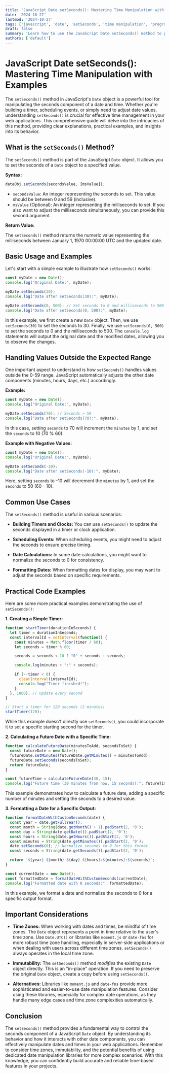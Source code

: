 ```yaml
---
title: 'JavaScript Date setSeconds(): Mastering Time Manipulation with Examples'
date: '2024-10-27'
lastmod: '2024-10-27'
tags: ['javascript', 'date', 'setSeconds', 'time manipulation', 'programming', 'web development']
draft: false
summary: 'Learn how to use the JavaScript Date setSeconds() method to precisely control the seconds component of a Date object. Explore practical examples and common use cases for effective time manipulation in your web applications.'
authors: ['default']
---
```


# JavaScript Date setSeconds(): Mastering Time Manipulation with Examples

The `setSeconds()` method in JavaScript's `Date` object is a powerful tool for manipulating the seconds component of a date and time. Whether you're building a timer, scheduling events, or simply need to adjust date values, understanding `setSeconds()` is crucial for effective time management in your web applications. This comprehensive guide will delve into the intricacies of this method, providing clear explanations, practical examples, and insights into its behavior.

## What is the `setSeconds()` Method?

The `setSeconds()` method is part of the JavaScript `Date` object. It allows you to set the seconds of a `Date` object to a specified value.

**Syntax:**

```javascript
dateObj.setSeconds(secondsValue, [msValue]);
```

*   `secondsValue`: An integer representing the seconds to set.  This value should be between 0 and 59 (inclusive).
*   `msValue` (Optional): An integer representing the milliseconds to set.  If you also want to adjust the milliseconds simultaneously, you can provide this second argument.

**Return Value:**

The `setSeconds()` method returns the numeric value representing the milliseconds between January 1, 1970 00:00:00 UTC and the updated date.

## Basic Usage and Examples

Let's start with a simple example to illustrate how `setSeconds()` works:

```javascript
const myDate = new Date();
console.log("Original Date:", myDate);

myDate.setSeconds(30);
console.log("Date after setSeconds(30):", myDate);

myDate.setSeconds(0, 500); // Set seconds to 0 and milliseconds to 500
console.log("Date after setSeconds(0, 500):", myDate);
```

In this example, we first create a new `Date` object. Then, we use `setSeconds(30)` to set the seconds to 30.  Finally, we use `setSeconds(0, 500)` to set the seconds to 0 and the milliseconds to 500.  The `console.log` statements will output the original date and the modified dates, allowing you to observe the changes.

## Handling Values Outside the Expected Range

One important aspect to understand is how `setSeconds()` handles values outside the 0-59 range. JavaScript automatically adjusts the other date components (minutes, hours, days, etc.) accordingly.

**Example:**

```javascript
const myDate = new Date();
console.log("Original Date:", myDate);

myDate.setSeconds(70); // Seconds > 59
console.log("Date after setSeconds(70):", myDate);
```

In this case, setting `seconds` to 70 will increment the `minutes` by 1, and set the `seconds` to 10 (70 % 60).

**Example with Negative Values:**

```javascript
const myDate = new Date();
console.log("Original Date:", myDate);

myDate.setSeconds(-10);
console.log("Date after setSeconds(-10):", myDate);
```

Here, setting `seconds` to -10 will decrement the `minutes` by 1, and set the `seconds` to 50 (60 - 10).

## Common Use Cases

The `setSeconds()` method is useful in various scenarios:

*   **Building Timers and Clocks:**  You can use `setSeconds()` to update the seconds displayed in a timer or clock application.

*   **Scheduling Events:**  When scheduling events, you might need to adjust the seconds to ensure precise timing.

*   **Date Calculations:**  In some date calculations, you might want to normalize the seconds to 0 for consistency.

*   **Formatting Dates:**  When formatting dates for display, you may want to adjust the seconds based on specific requirements.

## Practical Code Examples

Here are some more practical examples demonstrating the use of `setSeconds()`:

**1. Creating a Simple Timer:**

```javascript
function startTimer(durationInSeconds) {
  let timer = durationInSeconds;
  const intervalId = setInterval(function() {
    const minutes = Math.floor(timer / 60);
    let seconds = timer % 60;

    seconds = seconds < 10 ? "0" + seconds : seconds;

    console.log(minutes + ":" + seconds);

    if (--timer < 0) {
      clearInterval(intervalId);
      console.log("Timer finished!");
    }
  }, 1000); // Update every second
}

// Start a timer for 120 seconds (2 minutes)
startTimer(120);
```

While this example doesn't directly use `setSeconds()`, you could incorporate it to set a specific starting second for the timer.

**2.  Calculating a Future Date with a Specific Time:**

```javascript
function calculateFutureDate(minutesToAdd, secondsToSet) {
  const futureDate = new Date();
  futureDate.setMinutes(futureDate.getMinutes() + minutesToAdd);
  futureDate.setSeconds(secondsToSet);
  return futureDate;
}

const futureTime = calculateFutureDate(30, 15);
console.log("Future time (30 minutes from now, 15 seconds):", futureTime);
```

This example demonstrates how to calculate a future date, adding a specific number of minutes and setting the seconds to a desired value.

**3. Formatting a Date for a Specific Output:**

```javascript
function formatDateWithCustomSeconds(date) {
  const year = date.getFullYear();
  const month = String(date.getMonth() + 1).padStart(2, '0');
  const day = String(date.getDate()).padStart(2, '0');
  const hours = String(date.getHours()).padStart(2, '0');
  const minutes = String(date.getMinutes()).padStart(2, '0');
  date.setSeconds(0); // Normalize seconds to 0 for this format
  const seconds = String(date.getSeconds()).padStart(2, '0');

  return `${year}-${month}-${day} ${hours}:${minutes}:${seconds}`;
}

const currentDate = new Date();
const formattedDate = formatDateWithCustomSeconds(currentDate);
console.log("Formatted date with 0 seconds:", formattedDate);
```

In this example, we format a date and normalize the seconds to 0 for a specific output format.

## Important Considerations

*   **Time Zones:** When working with dates and times, be mindful of time zones. The `Date` object represents a point in time relative to the user's time zone. Use `Date.UTC()` or libraries like `moment.js` or `date-fns` for more robust time zone handling, especially in server-side applications or when dealing with users across different time zones. `setSeconds()` always operates in the local time zone.

*   **Immutability:** The `setSeconds()` method *modifies* the existing `Date` object directly. This is an "in-place" operation.  If you need to preserve the original `Date` object, create a copy before using `setSeconds()`.

*   **Alternatives:** Libraries like `moment.js` and `date-fns` provide more sophisticated and easier-to-use date manipulation features.  Consider using these libraries, especially for complex date operations, as they handle many edge cases and time zone complexities automatically.

## Conclusion

The `setSeconds()` method provides a fundamental way to control the seconds component of a JavaScript `Date` object. By understanding its behavior and how it interacts with other date components, you can effectively manipulate dates and times in your web applications. Remember to consider time zones, immutability, and the potential benefits of using dedicated date manipulation libraries for more complex scenarios. With this knowledge, you can confidently build accurate and reliable time-based features in your projects.